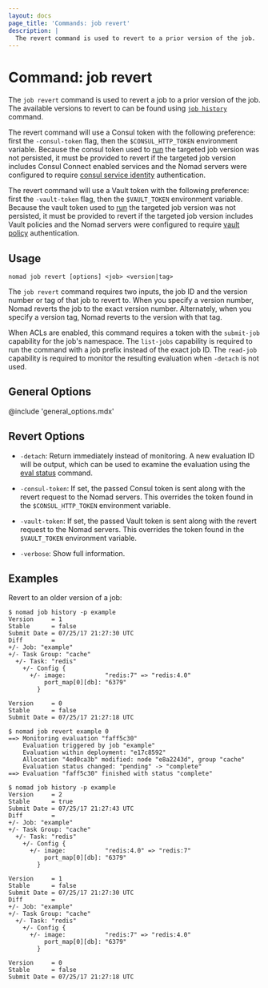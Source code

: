 ```yaml
---
layout: docs
page_title: 'Commands: job revert'
description: |
  The revert command is used to revert to a prior version of the job.
---
```


# Command: job revert

The `job revert` command is used to revert a job to a prior version of the
job. The available versions to revert to can be found using [`job history`]
command.

The revert command will use a Consul token with the following preference:
first the `-consul-token` flag, then the `$CONSUL_HTTP_TOKEN` environment variable.
Because the consul token used to [run] the targeted job version was not
persisted, it must be provided to revert if the targeted job version includes
Consul Connect enabled services and the Nomad servers were configured to require
[consul service identity] authentication.

The revert command will use a Vault token with the following preference:
first the `-vault-token` flag, then the `$VAULT_TOKEN` environment variable.
Because the vault token used to [run] the targeted job version was not
persisted, it must be provided to revert if the targeted job version includes
Vault policies and the Nomad servers were configured to require [vault policy]
authentication.

## Usage

```shell-session
nomad job revert [options] <job> <version|tag>
```

The `job revert` command requires two inputs, the job ID and the version number
or tag of that job to revert to.  When you specify a version number, Nomad
reverts the job to the exact version number. Alternately, when you specify a
version tag, Nomad reverts to the version with that tag.

When ACLs are enabled, this command requires a token with the `submit-job`
capability for the job's namespace. The `list-jobs` capability is required to
run the command with a job prefix instead of the exact job ID. The `read-job`
capability is required to monitor the resulting evaluation when `-detach` is
not used.

## General Options

@include 'general_options.mdx'

## Revert Options

- `-detach`: Return immediately instead of monitoring. A new evaluation ID
  will be output, which can be used to examine the evaluation using the
  [eval status] command.

- `-consul-token`: If set, the passed Consul token is sent along with the revert
  request to the Nomad servers. This overrides the token found in the
  `$CONSUL_HTTP_TOKEN` environment variable.

- `-vault-token`: If set, the passed Vault token is sent along with the revert
  request to the Nomad servers. This overrides the token found in the
  `$VAULT_TOKEN` environment variable.

- `-verbose`: Show full information.

## Examples

Revert to an older version of a job:

```shell-session
$ nomad job history -p example
Version     = 1
Stable      = false
Submit Date = 07/25/17 21:27:30 UTC
Diff        =
+/- Job: "example"
+/- Task Group: "cache"
  +/- Task: "redis"
    +/- Config {
      +/- image:           "redis:7" => "redis:4.0"
          port_map[0][db]: "6379"
        }

Version     = 0
Stable      = false
Submit Date = 07/25/17 21:27:18 UTC

$ nomad job revert example 0
==> Monitoring evaluation "faff5c30"
    Evaluation triggered by job "example"
    Evaluation within deployment: "e17c8592"
    Allocation "4ed0ca3b" modified: node "e8a2243d", group "cache"
    Evaluation status changed: "pending" -> "complete"
==> Evaluation "faff5c30" finished with status "complete"

$ nomad job history -p example
Version     = 2
Stable      = true
Submit Date = 07/25/17 21:27:43 UTC
Diff        =
+/- Job: "example"
+/- Task Group: "cache"
  +/- Task: "redis"
    +/- Config {
      +/- image:           "redis:4.0" => "redis:7"
          port_map[0][db]: "6379"
        }

Version     = 1
Stable      = false
Submit Date = 07/25/17 21:27:30 UTC
Diff        =
+/- Job: "example"
+/- Task Group: "cache"
  +/- Task: "redis"
    +/- Config {
      +/- image:           "redis:7" => "redis:4.0"
          port_map[0][db]: "6379"
        }

Version     = 0
Stable      = false
Submit Date = 07/25/17 21:27:18 UTC
```

[`job history`]: /nomad/docs/commands/job/history
[eval status]: /nomad/docs/commands/eval/status
[consul service identity]: /nomad/docs/configuration/consul#allow_unauthenticated
[vault policy]: /nomad/docs/configuration/vault#allow_unauthenticated
[run]: /nomad/docs/commands/job/run
